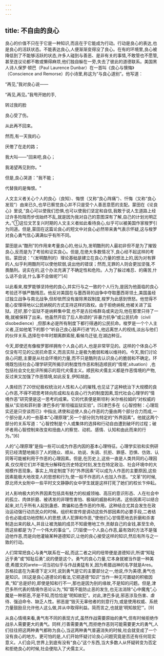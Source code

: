 ```yaml
---
---
---
```

title: 不自由的良心
---



良心的价值不只在于它是一种知识,而且在于它能成为行动。行动是良心的表达,也是良心的活跃状态。不能表达良心,人便渐渐变得没了良心。在有的环境里,良心被降低到了不能够活跃的状态,许多人碰到与善恶、是非有关的事情,不敢管也不愿管,甚至连议论都不敢或懒得麻烦,他们独自躲在一旁,失去了彼此的道德联系。美国黑人诗人保罗·顿巴（Paul Laurence Dunbar）在一首叫《良心与懊悔》（Conscience and Remorse）的小诗里,称这为“与良心道别”。他写道：

“再见,”我对良心说——

“再见,再见。”我甩开她的手,

转过我的脸

良心受了伤。

从此再不回来。



然而,有一天我的心

厌倦了在走的路；

我大叫——"回来吧,良心；

我渴望再见到你。"

但是,良心哭道："我不能；

代替我的是悔恨。"

人文主义者关心个人的良心（良知）、悔恨（又称“良心阵痛”）、忏悔（又称“良心发现”）由来已久,也早已察觉良心并不只是受个人善恶意愿的支配。蒙田在《论良心》里说,“良心可以使我们恐惧,也可以使我们坚定和自信,我敢于说人生道路上经过许多险阻而步伐始终不乱,就是因为我对自己的意图深有了解,自己的计划光明正大。”①这位文艺复兴时期的人文主义者如此看待良心,似乎可以被美国作家梭罗引为同道。但是,蒙田在这篇论良心的短文中对良心必然带来勇气表示怀疑,这与梭罗对良心勇气信心满满似乎有所不同。

蒙田是从“酷刑”的作用来考量良心的,他认为,发明酷刑的人最初非但不是为了摧毁良心,反而是为了考验和证实良心。但是,在绝大多数情况下,良心经不起这样的考验。蒙田说：“（发明酷刑的）理论基础是建立在良心力量的想法上的,因为对有罪的人,似乎利用酷刑可以使他软弱,说出他的错误；然而,无罪的人则会更加坚强,不畏酷刑。说实在的,这个办法充满了不确定性和危险。人为了躲过难忍、的痛苦,什么话不会说,什么事不会做呢?”[4]

以此看来,梭罗能够坚持他的良心,并实行与之一致的个人行为,是因为他面临的良心考验还不够严酷残忍。他反对美国在与墨西哥的战争中夺取墨西哥领土,美国虽经过独立战争与南北战争,但却依然没有废除黑奴制度,梭罗为此感到愤怒。他觉得不能心安理得地以公民纳税的方式支持这样的政权。由于拒绝纳税,他被关进了监狱。还好,那个监狱不是纳粹集中营,也不是古拉格群岛或夹边沟,他在那里只待了一晚,就被保释了出来。他虽然开启了后人称颂的“非暴力抗争”或公民抗命（civil disobedience）,但那未必是所有制度下都行得通的公民抗命。梭罗是一个个人主义者,正如他笔下的那个“听自己良心鼓声行进”的人,他远离世人的视线,淡出与他们的伙伴关系,选择在中年时期离群索居,看候鸟迁徙,在湖边种豆。

今天,即使还有像梭罗那样拥有个人良心的人,也是非常罕见的。这样的个体良心不仅没有可见的公民抗命意义,而且实际上是极为脆弱和难以维持的。今天,我们讨论良心问题,主要是从社会环境的力量,而不只是酷刑去认识良心的脆弱和不确定。环境既包括社会心理学研究所揭示的制度性作恶和制造顺民的"情境’,situation）,也包括社会文化批评所揭示的现代犬儒主义。顺民和犬儒主义都是作恶情境的产物,反过来又加强了作恶情境,如此反复,伊知胡底。

人类经历了20世纪极权统治对人性和人心的摧残,也见证了这种统治下大规模的良心作恶,不得不把思考转向形成和左右良心行为的制度因素,现代社会心理学的“情境作恶”研究便是这一思考的成果。它的代表便是斯坦利·米尔格拉姆的“对权威的服从”实验和菲利普·津巴多的“斯坦福监狱实验”。[5]津巴多在《心智控制：心理现实还是只空谈而已》中指出,诱使和迫使人良心作恶的力量由两个部分合力而成,一个部分是人的一些基本“心理原理”,另一个部分则为特定的“外界因素”。他就这两个部分的关系写道：“心智控制是个人或集体的选择和行动自由遭到破坏的过程；破坏者用心智控制来改变和扭曲人的察觉、动机、感情、认知和由此而来的行为。”[6]

人的“心理原理”是指一些可以成为作恶内因的基本心理特征。心理学实验和实例研究已经清楚地揭示了人的随众、顺从、劝说、失调、抗拒、罪感、恐惧、仿效、认同等可能被利用于作恶的心理因素。但是,在历史上,这些一直是人类共同的心理因素,仅仅用它们并不能充分解释在历史特定时刻,发生在特定政治、社会环境中的大规模作恶现象。事实上,特定制度下的“外界因素”可以成为人作恶的主要原因,这些因素能极大地改变人的思想和行为,使一般不作恶的人也加入作恶。“文革”的时候,原北师大女附中一些平时文文静静的女中学生就是这样打死了她们的校长卞仲耘。

对人影响极大的外界因素包括具有魅力的权威领袖、高压的意识形态、人在社会中的孤立、肉体折磨、被诱发的非理性害怕、极端的威胁和利诱。这些因素可以结合起来,对几乎所有人起到蛊惑、欺骗和怂恿作恶的作用。这种结合尤其会发生在政治运动强行动员民众的时候。组织和宣传是调动这些外部因素的必要手段,二者结合也必能成功地控制人的思想,诱人犯罪和作恶,“使他们心甘情愿地去折磨和杀害制造出来的敌人,并且让被洗脑的成员不知疲倦地工作,贡献自己的金钱,甚至生命,而这些都是‘为了一个伟大的事业’”。[7]驱使一个人良心作恶,最有效的方法不是强迫他作恶,而是向他灌输某种道德知识,让他的良心接受这样的知识,然后有所与之一致的行动。

人们常常把良心与勇气联系在一起,而这二者之间的纽带便是道德知识,所谓“知耻近乎勇”或“知耻后勇”,说的便是这个。勇气的良心力量,它本身就被当作是一种美德,希腊文的arete—词当初似乎与作战勇猛有关,因为希腊战神的名字就是Ares。苏格拉底在为美德下定义时,说到勇气是它的主要部分之一,他说,作为美德,勇气也是知识。[8]这是良心道德论的看法,它把道德“知识”当作一种无可置疑的积极因素,“知”总是好的,即使是知和行不一,那也是因为别的缘故,不是知的问题。但是,津巴多所代表的情境作恶论认为,“知”既不能防止恶的发生,也无法消除“心中魔鬼”,心魔是一种邪恶,不是不知,而恰恰是“明知故犯”。对此,津巴多说,邪恶涉及伤害、虐待、强迫命令、缺乏人性。邪恶是“毁灭无辜他者的刻意行为,或是使用权威、系统力量鼓励旦允许他人这么做,并从中取得利益。简而言之,也就是‘明知故犯’”。[9]

从良心情境来看,勇气有不同的表现方式,虽然作战需要原始的勇气,但有时候拒绝作战杀人需要更大的勇气。同样,行善需要勇气,而拒绝作恶则可能需要更大的勇气,人们往往把这两种勇气都称为良心,当这两种勇气普遍消失的时候,社会就变成了一个没有良心的地方。更可怕的是,人们开始怀疑讨论良心问题究竟是否还有任何现实意义。人们会问,世界上到底有没有“良心”这个东西,当大多数人从怀疑转变为否定和拒绝良心的时候,社会便陷入了犬儒主义。